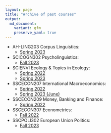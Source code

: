 ```yaml
---
layout: page
title: "Archive of past courses"
output:
  md_document:
    variant: gfm
    preserve_yaml: true
---
```


* AH-LING203 Corpus Linguistics:
  + [Spring 2023](AH-LING203_2023h1)
* SCICOGN302 Psycholinguistics:
  + [Fall 2023](SCICOGN302_2023h2)
* SCIENVI Ecology & Topics in Ecology:
  + [Spring 2022](SCIENVI201_2022h1)
  + [Spring 2023](SCIENVI_2023h1)
* SSCECON207 International Macroeconomics:
  + [Spring 2022](SSCECON207_2022h1)
  + [Spring 2023 (June)](SSCECON207_2023h1)
* SSCECON209 Money, Banking and Finance:
  + [Spring 2022](SSCECON209_2022h1)
* SSCECON307 Econometrics:
  + [Fall 2022](SSCECON307_2022h2)
* SSCPOLI302 European Union Politics:
  + [Fall 2023](SSCPOLI302_2023h2)